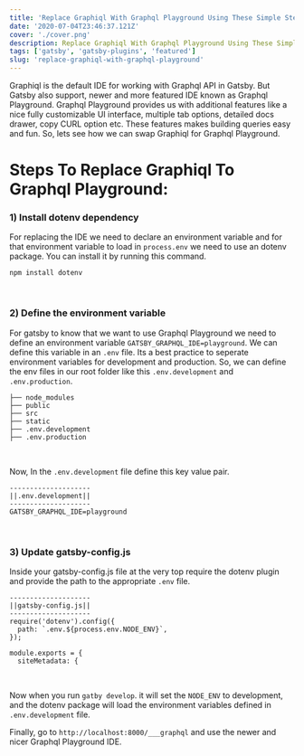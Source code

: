 ---
title: 'Replace Graphiql With Graphql Playground Using These Simple Steps'
date: '2020-07-04T23:46:37.121Z'
cover: './cover.png'
description: Replace Graphiql With Graphql Playground Using These Simple Steps.
tags: ['gatsby', 'gatsby-plugins', 'featured']
slug: 'replace-graphiql-with-graphql-playground'
---

Graphiql is the default IDE for working with Graphql API in Gatsby. But Gatsby also support, newer and more featured IDE known as Graphql Playground. Graphql Playground provides us with additional features like a nice fully customizable UI interface, multiple tab options, detailed docs drawer, copy CURL option etc. These features makes building queries easy and fun.
So, lets see how we can swap Graphiql for Graphql Playground.

# Steps To Replace Graphiql To Graphql Playground:

### 1) Install dotenv dependency

For replacing the IDE we need to declare an environment variable and for that environment variable to load in `process.env` we need to use an dotenv package. You can install it by running this command.

```shell{promptUser: wbm}{promptHost: localhost}
npm install dotenv
```

<br />

### 2) Define the environment variable

For gatsby to know that we want to use Graphql Playground we need to define an environment variable `GATSBY_GRAPHQL_IDE=playground`. We can define this variable in an `.env` file. Its a best practice to seperate environment variables for development and production. So, we can define the env files in our root folder like this `.env.development` and `.env.production`.

```
├── node_modules
├── public
├── src
├── static
├── .env.development
├── .env.production
```

<br />

Now, In the `.env.development` file define this key value pair.

```
--------------------
||.env.development||
--------------------
GATSBY_GRAPHQL_IDE=playground
```

<br />

### 3) Update gatsby-config.js

Inside your gatsby-config.js file at the very top require the dotenv plugin and provide the path to the appropriate `.env` file.

```javascript{4-6}
--------------------
||gatsby-config.js||
--------------------
require('dotenv').config({
  path: `.env.${process.env.NODE_ENV}`,
});

module.exports = {
  siteMetadata: {
```

<br />

Now when you run `gatby develop`. it will set the `NODE_ENV` to development, and the dotenv package will load the environment variables defined in `.env.development` file.

Finally, go to `http://localhost:8000/___graphql` and use the newer and nicer Graphql Playground IDE.
